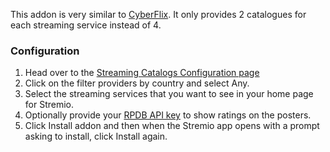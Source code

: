 
<AddonTemplate id="streaming-catalogs" manifest="https://7a82163c306e-stremio-netflix-catalog-addon.baby-beamup.club/manifest.json" configurable={true} source="https://github.com/rleroi/Stremio-Streaming-Catalogs-Addon" /> 

This addon is very similar to [CyberFlix](addons?addon=cyberflix). It only provides 2 catalogues for each streaming service instead of 4. 

<h3>Configuration</h3>

1. Head over to the [Streaming Catalogs Configuration page](https://7a82163c306e-stremio-netflix-catalog-addon.baby-beamup.club/)
2. Click on the filter providers by country and select Any. 
3. Select the streaming services that you want to see in your home page for Stremio.
4. Optionally provide your [RPDB API key](faq#how-do-i-obtain-a-rpdb-api-key) to show ratings on the posters.
5. Click Install addon and then when the Stremio app opens with a prompt asking to install, click Install again.